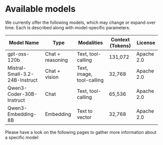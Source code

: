 
# Available models

We currently offer the following models, which may change or expand over time. Each is described along with model-specific parameters.

| Model Name                     | Type             | Modalities                | Context (Tokens) | License    |
|--------------------------------|------------------|---------------------------|------------------|------------|
| gpt-oss-120b                   | Chat + reasoning | Text, tool-calling        | 131,072          | Apache 2.0 |
| Mistral-Small-3.2-24B-Instruct | Chat + vision    | Text, image, tool-calling | 32,768           | Apache 2.0 |
| Qwen3-Coder-30B-Instruct       | Chat             | Text, tool-calling        | 65,536           | Apache 2.0 |
| Qwen3-Embedding-8B             | Embedding        | Text to vector            | 32,768           | Apache 2.0 |

Please have a look on the following pages to gather more information about a specific model:

<DocCardList />
